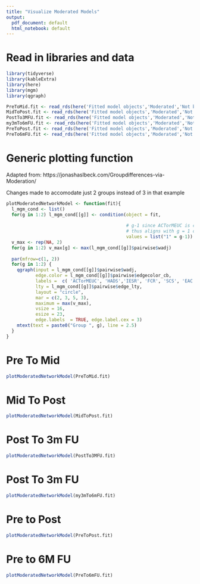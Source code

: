 ```yaml
---
title: "Visualize Moderated Models"
output:
  pdf_document: default
  html_notebook: default
---
```


# Read in libraries and data
```r

library(tidyverse)
library(kableExtra)
library(here)
library(mgm)
library(qgraph)

PreToMid.fit <- read_rds(here('Fitted model objects','Moderated','Not bootstrapped','PreToMid.moderated.fit'))
MidToPost.fit <- read_rds(here('Fitted model objects','Moderated','Not bootstrapped','MidToPost.moderated.fit'))
PostTo3MFU.fit <- read_rds(here('Fitted model objects','Moderated','Not bootstrapped','PostTo3MFU.moderated.fit'))
my3mTo6mFU.fit <- read_rds(here('Fitted model objects','Moderated','Not bootstrapped','my3mTo6mFU.moderated.fit'))
PreToPost.fit <- read_rds(here('Fitted model objects','Moderated','Not bootstrapped','PreToPost.moderated.fit'))
PreTo6mFU.fit <- read_rds(here('Fitted model objects','Moderated','Not bootstrapped','PreTo6mFU.moderated.fit'))

```

# Generic plotting function
Adapted from:
https://jonashaslbeck.com/Groupdifferences-via-Moderation/

Changes made to accomodate just 2 groups instead of 3 in that example

```r

plotModeratedNetworkModel <- function(fit){
  l_mgm_cond <- list()
  for(g in 1:2) l_mgm_cond[[g]] <- condition(object = fit, 
                                             
                                             # g-1 since ACTorMEUC is coded as 0 = MEUC, 1 = ACT
                                             # thus aligns with g = 1 or g = 2
                                             values = list("1" = g-1))
  v_max <- rep(NA, 2)
  for(g in 1:2) v_max[g] <- max(l_mgm_cond[[g]]$pairwise$wadj)
  
  par(mfrow=c(1, 2))
  for(g in 1:2) {
    qgraph(input = l_mgm_cond[[g]]$pairwise$wadj, 
           edge.color = l_mgm_cond[[g]]$pairwise$edgecolor_cb,
           labels =  c( 'ACTorMEUC', 'HADS','IESR', 'FCR', 'SCS', 'EAC', 'AAQc'),
           lty = l_mgm_cond[[g]]$pairwise$edge_lty,
           layout = "circle", 
           mar = c(2, 3, 5, 3),
           maximum = max(v_max), 
           vsize = 16, 
           esize = 23, 
           edge.labels  = TRUE, edge.label.cex = 3)
    mtext(text = paste0("Group ", g), line = 2.5)
  }
}

```

\newpage
# Pre To Mid
```r

plotModeratedNetworkModel(PreToMid.fit)


```

\newpage
# Mid To Post
```r

plotModeratedNetworkModel(MidToPost.fit)


```

\newpage
# Post To 3m FU
```r

plotModeratedNetworkModel(PostTo3MFU.fit)


```

\newpage
# Post To 3m FU
```r

plotModeratedNetworkModel(my3mTo6mFU.fit)


```
\newpage
# Pre to Post

```r


plotModeratedNetworkModel(PreToPost.fit)


```

\newpage
# Pre to 6M FU

```r


plotModeratedNetworkModel(PreTo6mFU.fit)


```